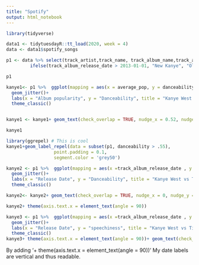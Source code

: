---
title: "Spotify"
output: html_notebook
---


```{r libs}
library(tidyverse)
```

```{r data import}
data1 <- tidytuesdayR::tt_load(2020, week = 4)
data <- data1$spotify_songs
```

```{r plot}

p1 <- data %>% select(track_artist,track_name, track_album_name,track_album_release_date,track_popularity,energy, danceability, instrumentalness,liveness,speechiness,tempo,duration_ms) %>% filter(track_artist == "Kanye West") %>% group_by(track_album_name) %>% mutate(average_pop = mean(track_popularity), Type_of_Kanye =
         ifelse(track_album_release_date > 2013-01-01, "New Kanye", "Old Kanye"))

p1

kanye1<- p1 %>%  ggplot(mapping = aes(x = average_pop, y = danceability, color = Type_of_Kanye, label =track_album_name))+
  geom_jitter()+
  labs(x = "Album popularity", y = "Danceability", title = "Kanye West Danceability vs Album Popularity", subtitle = "Albums after MBDF are new Kanye")+
  theme_classic()


kanye1 <- kanye1+ geom_text(check_overlap = TRUE, nudge_x = 0.52, nudge_y = 0.02)

kanye1

library(ggrepel) # This is cool
kanye1+geom_label_repel(data = subset(p1, danceability > .55),                   box.padding   = 0.2, 
                  point.padding = 0.1,
                  segment.color = 'grey50')

kanye2 <- p1 %>%  ggplot(mapping = aes(x =track_album_release_date , y =danceability , color = Type_of_Kanye, label =track_album_name))+
  geom_jitter()+
  labs(x = "Release Date", y = "Danceability", title = "Kanye West vs Time VS Danceability", subtitle = "Albums after MBDF are new Kanye")+
  theme_classic()

kanye2<- kanye2+ geom_text(check_overlap = TRUE, nudge_x = 0, nudge_y = 0)

kanye2+ theme(axis.text.x = element_text(angle = 90))

kanye3 <- p1 %>%  ggplot(mapping = aes(x =track_album_release_date , y = speechiness , color = Type_of_Kanye, label = track_popularity))+
  geom_jitter()+
  labs(x = "Release Date", y = "speechiness", title = "Kanye West vs Time VS speechiness", subtitle = "Albums after MBDF are new Kanye")+
  theme_classic()
kanye3+ theme(axis.text.x = element_text(angle = 90))+ geom_text(check_overlap = TRUE, nudge_x = 0, nudge_y = 0)

```
By adding '+ theme(axis.text.x = element_text(angle = 90))' My date labels are vertical and thus readable. 

